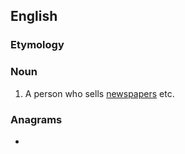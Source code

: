 ==English==

===Etymology===
{{compound|en|news|dealer}}

===Noun===
{{en-noun}}

# A person who sells [[newspapers]] etc.

===Anagrams===
* {{anagrams|en|a=adeeelnrsw|New Dealers}}